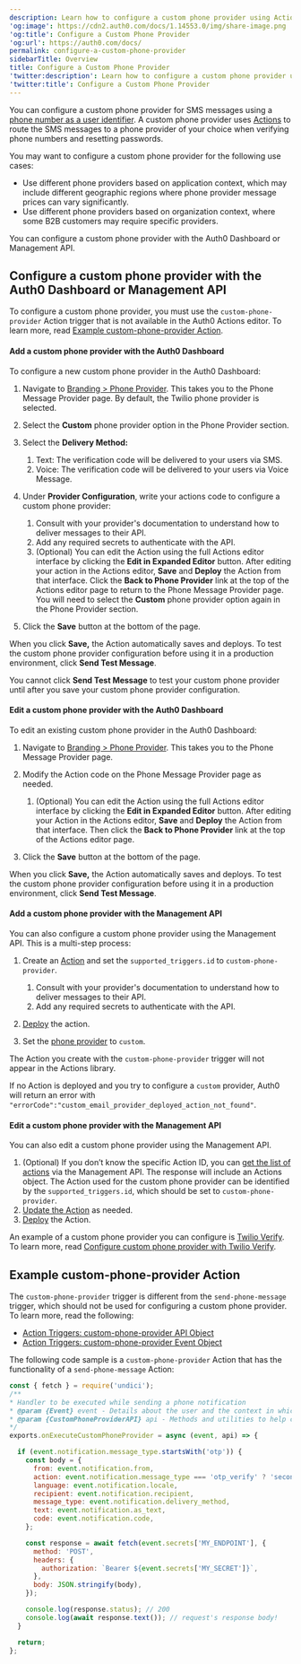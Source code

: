 ```yaml
---
description: Learn how to configure a custom phone provider using Actions
'og:image': https://cdn2.auth0.com/docs/1.14553.0/img/share-image.png
'og:title': Configure a Custom Phone Provider
'og:url': https://auth0.com/docs/
permalink: configure-a-custom-phone-provider
sidebarTitle: Overview
title: Configure a Custom Phone Provider
'twitter:description': Learn how to configure a custom phone provider using Actions
'twitter:title': Configure a Custom Phone Provider
---
```

You can configure a custom phone provider for SMS messages using a [phone number as a user identifier](/docs/authenticate/database-connections/activate-and-configure-attributes-for-flexible-identifiers). A custom phone provider uses [Actions](/docs/customize/actions/actions-overview) to route the SMS messages to a phone provider of your choice when verifying phone numbers and resetting passwords.

You may want to configure a custom phone provider for the following use cases:

* Use different phone providers based on application context, which may include different geographic regions where phone provider message prices can vary significantly.
* Use different phone providers based on organization context, where some B2B customers may require specific providers.

You can configure a custom phone provider with the <Tooltip tip="Auth0 Dashboard: Auth0's main product to configure your services." cta="View Glossary" href="/docs/glossary?term=Auth0+Dashboard">Auth0 Dashboard</Tooltip> or <Tooltip tip="Auth0 Dashboard: Auth0's main product to configure your services." cta="View Glossary" href="/docs/glossary?term=Management+API">Management API</Tooltip>.

## Configure a custom phone provider with the Auth0 Dashboard or Management API

To configure a custom phone provider, you must use the `custom-phone-provider` Action trigger that is not available in the Auth0 Actions editor. To learn more, read [Example custom-phone-provider Action](#example-custom-phone-provider-action).

<Tabs><Tab title="Auth0 Dashboard">

#### Add a custom phone provider with the Auth0 Dashboard

To configure a new custom phone provider in the Auth0 Dashboard:

1. Navigate to [Branding > Phone Provider](https://manage.auth0.com/dashboard/#/phone/templates/phone/provider). This takes you to the Phone Message Provider page. By default, the Twilio phone provider is selected.
2. Select the **Custom** phone provider option in the Phone Provider section.
3. Select the **Delivery Method:**

   1. Text: The verification code will be delivered to your users via SMS.
   2. Voice: The verification code will be delivered to your users via Voice Message.
4. Under **Provider Configuration**, write your actions code to configure a custom phone provider:

   1. Consult with your provider's documentation to understand how to deliver messages to their API.
   2. Add any required secrets to authenticate with the API.
   3. (Optional) You can edit the Action using the full Actions editor interface by clicking the **Edit in Expanded Editor** button. After editing your action in the Actions editor, **Save** and **Deploy** the Action from that interface. Click the **Back to Phone Provider** link at the top of the Actions editor page to return to the Phone Message Provider page. You will need to select the **Custom** phone provider option again in the Phone Provider section.
5. Click the **Save** button at the bottom of the page.

When you click **Save,** the Action automatically saves and deploys. To test the custom phone provider configuration before using it in a production environment, click **Send Test Message**.

<Callout icon="file-lines" color="#0EA5E9" iconType="regular">

You cannot click **Send Test Message** to test your custom phone provider until after you save your custom phone provider configuration.

</Callout>

#### Edit a custom phone provider with the Auth0 Dashboard

To edit an existing custom phone provider in the Auth0 Dashboard:

1. Navigate to [Branding > Phone Provider](https://manage.auth0.com/dashboard/#/phone/templates/phone/provider). This takes you to the Phone Message Provider page.
2. Modify the Action code on the Phone Message Provider page as needed.

   1. (Optional) You can edit the Action using the full Actions editor interface by clicking the **Edit in Expanded Editor** button. After editing your Action in the Actions editor, **Save** and **Deploy** the Action from that interface. Then click the **Back to Phone Provider** link at the top of the Actions editor page.
3. Click the **Save** button at the bottom of the page.

When you click **Save,** the Action automatically saves and deploys. To test the custom phone provider configuration before using it in a production environment, click **Send Test Message**.

</Tab><Tab title="Management API">

#### Add a custom phone provider with the Management API

You can also configure a custom phone provider using the Management API. This is a multi-step process:

1. Create an [Action](https://auth0.com/docs/api/management/v2/actions/post-action) and set the `supported_triggers.id` to `custom-phone-provider`.

   1. Consult with your provider's documentation to understand how to deliver messages to their API.
   2. Add any required secrets to authenticate with the API.
2. [Deploy](https://auth0.com/docs/api/management/v2/actions/post-deploy-action) the action.
3. Set the [phone provider](https://auth0.com/docs/api/management/v2/branding/create-phone-provider) to `custom`.

<Callout icon="file-lines" color="#0EA5E9" iconType="regular">

The Action you create with the `custom-phone-provider` trigger will not appear in the Actions library.

</Callout>

<Callout icon="file-lines" color="#0EA5E9" iconType="regular">

If no Action is deployed and you try to configure a `custom` provider, Auth0 will return an error with `"errorCode":"custom_email_provider_deployed_action_not_found"`.

</Callout>

#### Edit a custom phone provider with the Management API

You can also edit a custom phone provider using the Management API.

1. (Optional) If you don’t know the specific Action ID, you can [get the list of actions](https://auth0.com/docs/api/management/v2/actions/get-actions) via the Management API. The response will include an Actions object. The Action used for the custom phone provider can be identified by the `supported_triggers.id`, which should be set to `custom-phone-provider`.
2. [Update the Action](https://auth0.com/docs/api/management/v2/actions/patch-action) as needed.
3. [Deploy](https://auth0.com/docs/api/management/v2/actions/post-deploy-action) the Action.

</Tab></Tabs>

An example of a custom phone provider you can configure is [Twilio Verify](https://www.twilio.com/docs/verify). To learn more, read [Configure custom phone provider with Twilio Verify](/docs/customize/phone-messages/configure-phone-messaging-providers/configure-a-custom-phone-provider/configure-a-custom-phone-provider-with-twilio-verify).

## Example custom-phone-provider Action

The `custom-phone-provider` trigger is different from the `send-phone-message` trigger, which should not be used for configuring a custom phone provider. To learn more, read the following:

* [Action Triggers: custom-phone-provider API Object](/docs/customize/phone-messages/configure-phone-messaging-providers/configure-a-custom-phone-provider/action-triggers-custom-phone-provider-api-object)
* [Action Triggers: custom-phone-provider Event Object](/docs/customize/phone-messages/configure-phone-messaging-providers/configure-a-custom-phone-provider/actions-triggers-custom-phone-provider-event-object)

The following code sample is a `custom-phone-provider` Action that has the functionality of a `send-phone-message` Action:

```javascript lines expandable
const { fetch } = require('undici');
/**
* Handler to be executed while sending a phone notification
* @param {Event} event - Details about the user and the context in which they are logging in.
* @param {CustomPhoneProviderAPI} api - Methods and utilities to help change the behavior of sending a phone notification.
*/
exports.onExecuteCustomPhoneProvider = async (event, api) => {

  if (event.notification.message_type.startsWith('otp')) {
    const body = {
      from: event.notification.from,
      action: event.notification.message_type === 'otp_verify' ? 'second-factor-authenticator' : 'enrollment',
      language: event.notification.locale,
      recipient: event.notification.recipient,
      message_type: event.notification.delivery_method,
      text: event.notification.as_text,
      code: event.notification.code,
    };

    const response = await fetch(event.secrets['MY_ENDPOINT'], {
      method: 'POST',
      headers: {
        authorization: `Bearer ${event.secrets['MY_SECRET']}`,
      },
      body: JSON.stringify(body),
    });

    console.log(response.status); // 200
    console.log(await response.text()); // request's response body!
  }

  return;
};
```



